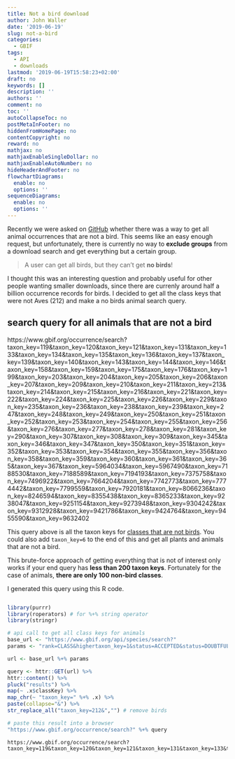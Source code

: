 ```yaml
---
title: Not a bird download
author: John Waller
date: '2019-06-19'
slug: not-a-bird
categories:
  - GBIF
tags:
  - API
  - downloads
lastmod: '2019-06-19T15:58:23+02:00'
draft: no
keywords: []
description: ''
authors: ''
comment: no
toc: ''
autoCollapseToc: no
postMetaInFooter: no
hiddenFromHomePage: no
contentCopyright: no
reward: no
mathjax: no
mathjaxEnableSingleDollar: no
mathjaxEnableAutoNumber: no
hideHeaderAndFooter: no
flowchartDiagrams:
  enable: no
  options: ''
sequenceDiagrams:
  enable: no
  options: ''
---
```



Recently we were asked on [GitHub](https://github.com/gbif/portal-feedback/issues/2053) whether there was a way to get all animal occurrences that are not a bird. This seems like an easy enough request, but unfortunately, there is currently no way to **exclude groups** from a download search and get everything but a certain group. 

> A user can get all birds, but they can't get **no birds**!

I thought this was an interesting question and probably useful for other people wanting smaller downloads, since there are currenly around half a billion occurrence records for birds. I decided to get all the class keys that were not Aves (212) and make a no birds animal search query.    

## search query for all animals that are not a bird

https://www.gbif.org/occurrence/search?taxon_key=119&taxon_key=120&taxon_key=121&taxon_key=131&taxon_key=133&taxon_key=134&taxon_key=135&taxon_key=136&taxon_key=137&taxon_key=139&taxon_key=140&taxon_key=143&taxon_key=144&taxon_key=146&taxon_key=158&taxon_key=159&taxon_key=175&taxon_key=176&taxon_key=199&taxon_key=203&taxon_key=204&taxon_key=205&taxon_key=206&taxon_key=207&taxon_key=209&taxon_key=210&taxon_key=211&taxon_key=213&taxon_key=214&taxon_key=215&taxon_key=216&taxon_key=221&taxon_key=222&taxon_key=224&taxon_key=225&taxon_key=226&taxon_key=229&taxon_key=235&taxon_key=236&taxon_key=238&taxon_key=239&taxon_key=247&taxon_key=248&taxon_key=249&taxon_key=250&taxon_key=251&taxon_key=252&taxon_key=253&taxon_key=254&taxon_key=255&taxon_key=256&taxon_key=276&taxon_key=277&taxon_key=278&taxon_key=281&taxon_key=290&taxon_key=307&taxon_key=308&taxon_key=309&taxon_key=345&taxon_key=346&taxon_key=347&taxon_key=350&taxon_key=351&taxon_key=352&taxon_key=353&taxon_key=354&taxon_key=355&taxon_key=356&taxon_key=358&taxon_key=359&taxon_key=360&taxon_key=361&taxon_key=365&taxon_key=367&taxon_key=5964034&taxon_key=5967490&taxon_key=7188530&taxon_key=7188589&taxon_key=7194193&taxon_key=7375758&taxon_key=7496922&taxon_key=7664204&taxon_key=7742773&taxon_key=7774442&taxon_key=7799559&taxon_key=7920181&taxon_key=8066236&taxon_key=8246594&taxon_key=8355438&taxon_key=8365233&taxon_key=9238047&taxon_key=9251154&taxon_key=9273948&taxon_key=9304242&taxon_key=9312928&taxon_key=9421786&taxon_key=9424764&taxon_key=9455590&taxon_key=9632402


This query above is all the taxon keys for [classes that are not birds](https://www.gbif.org/species/search?rank=CLASS&highertaxon_key=1&status=ACCEPTED&status=DOUBTFUL). You could also add `taxon_key=6` to the end of this and get all plants and animals that are not a bird. 

This brute-force approach of getting everything that is not of interest only works if your end query has **less than 200 taxon keys**.  Fortunately for the case of animals, **there are only 100 non-bird classes**.

I generated this query using this R code. 

```r

library(purrr)
library(roperators) # for %+% string operator
library(stringr)

# api call to get all class keys for animals
base_url <- "https://www.gbif.org/api/species/search?"
params <- "rank=CLASS&highertaxon_key=1&status=ACCEPTED&status=DOUBTFUL&advanced=1&limit=200" 

url <- base_url %+% params

query <- httr::GET(url) %>% 
httr::content() %>% 
pluck("results") %>%
map(~ .x$classKey) %>%
map_chr(~ "taxon_key=" %+% .x) %>%
paste(collapse="&") %>%
str_replace_all("taxon_key=212&","") # remove birds 

# paste this result into a browser
"https://www.gbif.org/occurrence/search?" %+% query 

```

```
https://www.gbif.org/occurrence/search?taxon_key=119&taxon_key=120&taxon_key=121&taxon_key=131&taxon_key=133&taxon_key=134&taxon_key=135&taxon_key=136&taxon_key=137&taxon_key=139&taxon_key=140&taxon_key=143&taxon_key=144&taxon_key=146&taxon_key=158&taxon_key=159&taxon_key=175&taxon_key=176&taxon_key=199&taxon_key=203&taxon_key=204&taxon_key=205&taxon_key=206&taxon_key=207&taxon_key=209&taxon_key=210&taxon_key=211&taxon_key=213&taxon_key=214&taxon_key=215&taxon_key=216&taxon_key=221&taxon_key=222&taxon_key=224&taxon_key=225&taxon_key=226&taxon_key=229&taxon_key=235&taxon_key=236&taxon_key=238&taxon_key=239&taxon_key=247&taxon_key=248&taxon_key=249&taxon_key=250&taxon_key=251&taxon_key=252&taxon_key=253&taxon_key=254&taxon_key=255&taxon_key=256&taxon_key=276&taxon_key=277&taxon_key=278&taxon_key=281&taxon_key=290&taxon_key=307&taxon_key=308&taxon_key=309&taxon_key=345&taxon_key=346&taxon_key=347&taxon_key=350&taxon_key=351&taxon_key=352&taxon_key=353&taxon_key=354&taxon_key=355&taxon_key=356&taxon_key=358&taxon_key=359&taxon_key=360&taxon_key=361&taxon_key=365&taxon_key=367&taxon_key=5964034&taxon_key=5967490&taxon_key=7188530&taxon_key=7188589&taxon_key=7194193&taxon_key=7375758&taxon_key=7496922&taxon_key=7664204&taxon_key=7742773&taxon_key=7774442&taxon_key=7799559&taxon_key=7920181&taxon_key=8066236&taxon_key=8246594&taxon_key=8355438&taxon_key=8365233&taxon_key=9238047&taxon_key=9251154&taxon_key=9273948&taxon_key=9304242&taxon_key=9312928&taxon_key=9421786&taxon_key=9424764&taxon_key=9455590&taxon_key=9632402

```

<!--more-->
